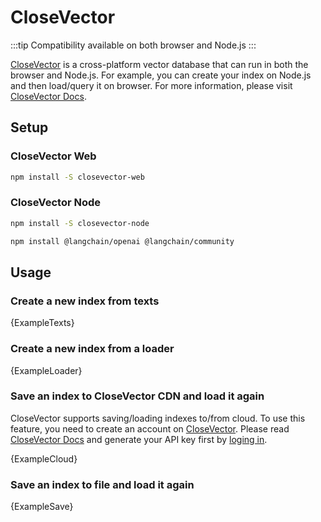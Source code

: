 
# CloseVector

:::tip Compatibility
available on both browser and Node.js
:::

[CloseVector](https://closevector.getmegaportal.com/) is a cross-platform vector database that can run in both the browser and Node.js. For example, you can create your index on Node.js and then load/query it on browser. For more information, please visit [CloseVector Docs](https://closevector-docs.getmegaportal.com/).

## Setup

### CloseVector Web

```bash npm2yarn
npm install -S closevector-web
```

### CloseVector Node

```bash npm2yarn
npm install -S closevector-node
```


<IntegrationInstallTooltip></IntegrationInstallTooltip>

```bash npm2yarn
npm install @langchain/openai @langchain/community
```

## Usage

### Create a new index from texts


<CodeBlock language="typescript">{ExampleTexts}</CodeBlock>

### Create a new index from a loader


<CodeBlock language="typescript">{ExampleLoader}</CodeBlock>

### Save an index to CloseVector CDN and load it again

CloseVector supports saving/loading indexes to/from cloud. To use this feature, you need to create an account on [CloseVector](https://closevector.getmegaportal.com/). Please read [CloseVector Docs](https://closevector-docs.getmegaportal.com/) and generate your API key first by [loging in](https://closevector.getmegaportal.com/).


<CodeBlock language="typescript">{ExampleCloud}</CodeBlock>

### Save an index to file and load it again


<CodeBlock language="typescript">{ExampleSave}</CodeBlock>

